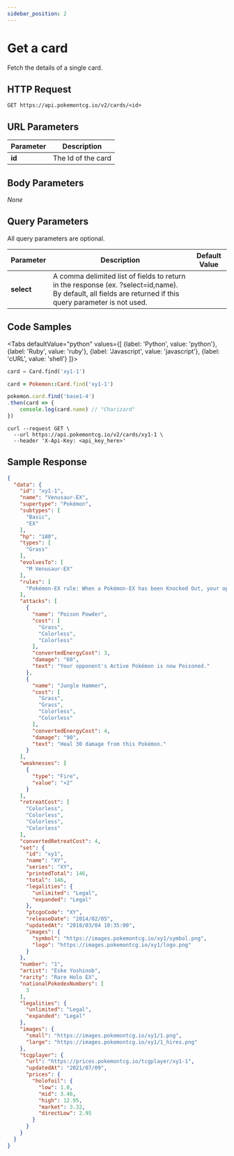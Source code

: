 ```yaml
---
sidebar_position: 2
---
```



# Get a card

Fetch the details of a single card.

## HTTP Request

```
GET https://api.pokemontcg.io/v2/cards/<id>
```

## URL Parameters


| Parameter | Description |
|--------------------------------------|---------------------------------------------------------------------------------------------------------|
| **id** | The Id of the card |


## Body Parameters

*None*

## Query Parameters

All query parameters are optional.

| Parameter    | Description                                                        | Default Value    |
|--------------|--------------------------------------------------------------------|------------------|
| **select**   | A comma delimited list of fields to return in the response (ex. ?select=id,name). By default, all fields are returned if this query parameter is not used.        |                  |


## Code Samples

<Tabs
  defaultValue="python"
  values={[
      {label: 'Python', value: 'python'},
    {label: 'Ruby', value: 'ruby'},
    {label: 'Javascript', value: 'javascript'},
    {label: 'cURL', value: 'shell'}
  ]}>
  <TabItem value="python">

```python
card = Card.find('xy1-1')
```

  </TabItem>
    <TabItem value="ruby">

```ruby
card = Pokemon::Card.find('xy1-1')
```

  </TabItem>
  <TabItem value="javascript">

```javascript
pokemon.card.find('base1-4')
.then(card => {
    console.log(card.name) // "Charizard"
})
```

  </TabItem>
  <TabItem value="shell">

```shell
curl --request GET \
  --url https://api.pokemontcg.io/v2/cards/xy1-1 \
  --header 'X-Api-Key: <api_key_here>'
```

  </TabItem>
</Tabs>


## Sample Response

```json
{
  "data": {
    "id": "xy1-1",
    "name": "Venusaur-EX",
    "supertype": "Pokémon",
    "subtypes": [
      "Basic",
      "EX"
    ],
    "hp": "180",
    "types": [
      "Grass"
    ],
    "evolvesTo": [
      "M Venusaur-EX"
    ],
    "rules": [
      "Pokémon-EX rule: When a Pokémon-EX has been Knocked Out, your opponent takes 2 Prize cards."
    ],
    "attacks": [
      {
        "name": "Poison Powder",
        "cost": [
          "Grass",
          "Colorless",
          "Colorless"
        ],
        "convertedEnergyCost": 3,
        "damage": "60",
        "text": "Your opponent's Active Pokémon is now Poisoned."
      },
      {
        "name": "Jungle Hammer",
        "cost": [
          "Grass",
          "Grass",
          "Colorless",
          "Colorless"
        ],
        "convertedEnergyCost": 4,
        "damage": "90",
        "text": "Heal 30 damage from this Pokémon."
      }
    ],
    "weaknesses": [
      {
        "type": "Fire",
        "value": "×2"
      }
    ],
    "retreatCost": [
      "Colorless",
      "Colorless",
      "Colorless",
      "Colorless"
    ],
    "convertedRetreatCost": 4,
    "set": {
      "id": "xy1",
      "name": "XY",
      "series": "XY",
      "printedTotal": 146,
      "total": 146,
      "legalities": {
        "unlimited": "Legal",
        "expanded": "Legal"
      },
      "ptcgoCode": "XY",
      "releaseDate": "2014/02/05",
      "updatedAt": "2018/03/04 10:35:00",
      "images": {
        "symbol": "https://images.pokemontcg.io/xy1/symbol.png",
        "logo": "https://images.pokemontcg.io/xy1/logo.png"
      }
    },
    "number": "1",
    "artist": "Eske Yoshinob",
    "rarity": "Rare Holo EX",
    "nationalPokedexNumbers": [
      3
    ],
    "legalities": {
      "unlimited": "Legal",
      "expanded": "Legal"
    },
    "images": {
      "small": "https://images.pokemontcg.io/xy1/1.png",
      "large": "https://images.pokemontcg.io/xy1/1_hires.png"
    },
    "tcgplayer": {
      "url": "https://prices.pokemontcg.io/tcgplayer/xy1-1",
      "updatedAt": "2021/07/09",
      "prices": {
        "holofoil": {
          "low": 1.0,
          "mid": 3.46,
          "high": 12.95,
          "market": 3.32,
          "directLow": 2.95
        }
      }
    }
  }
}
```